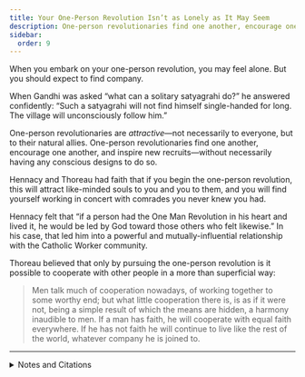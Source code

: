 ```yaml
---
title: Your One-Person Revolution Isn’t as Lonely as It May Seem
description: One-person revolutionaries find one another, encourage one another, and inspire new recruits.
sidebar:
  order: 9
---
```

When you embark on your one-person revolution, you may feel alone.
But you should expect to find company.

When Gandhi was asked “what can a solitary satyagrahi do?” he answered confidently:
“Such a satyagrahi will not find himself single-handed for long.
The village will unconsciously follow him.”

One-person revolutionaries are *attractive*—not necessarily to everyone, but to their natural allies.
One-person revolutionaries find one another, encourage one another, and inspire new recruits—without necessarily having any conscious designs to do so.

Hennacy and Thoreau had faith that if you begin the one-person revolution, this will attract like-minded souls to you and you to them, and you will find yourself working in concert with comrades you never knew you had.

Hennacy felt that “if a person had the One Man Revolution in his heart and lived it, he would be led by God toward those others who felt likewise.”
In his case, that led him into a powerful and mutually-influential relationship with the Catholic Worker community.

Thoreau believed that only by pursuing the one-person revolution is it possible to cooperate with other people in a more than superficial way:

> Men talk much of cooperation nowadays, of working together to some worthy end; but what little cooperation there is, is as if it were not, being a simple result of which the means are hidden, a harmony inaudible to men.
> If a man has faith, he will cooperate with equal faith everywhere.
> If he has not faith he will continue to live like the rest of the world, whatever company he is joined to.

---

<details>
<summary>Notes and Citations</summary>

* Gandhi, M.K. “What can a solitary satyagrahi do?” <i>Non-Violent Resistance (Satyagraha)</i> (1961) [pp. 376–77](https://archive.org/details/nonviolentresist00gand/page/376/mode/2up) (quoting from <i>Harijan</i>, 8 April 1940)
* Hennacy, Ammon “Social Work, 1930–1942, Milwaukee-Denver” <i>The Book of Ammon</i> (1970) [p. 43](https://archive.org/details/bookofammon0000ammo/page/43/mode/1up)
* Thoreau, H.D., [undated journal entry](https://sniggle.net/TPL/index5.php?entry=excerpts02#183747) (1837–47 range), from <i>The Price of Freedom</i> (2008) p. 41

</details>

